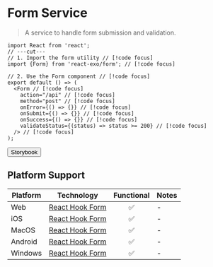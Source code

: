
# Form Service

> A service to handle form submission and validation.

```tsx twoslash
import React from 'react';
// ---cut---
// 1. Import the form utility // [!code focus]
import {Form} from 'react-exo/form'; // [!code focus]

// 2. Use the Form component // [!code focus]
export default () => (
  <Form // [!code focus]
    action="/api" // [!code focus]
    method="post" // [!code focus]
    onError={() => {}} // [!code focus]
    onSubmit={() => {}} // [!code focus]
    onSuccess={() => {}} // [!code focus]
    validateStatus={(status) => status >= 200} // [!code focus]
  /> // [!code focus]
);
```

<Button href="https://exo.fig.run/?path=/docs/utils-form">Storybook</Button>

## Platform Support

| Platform | Technology | Functional | Notes |
| -------- | ---------- | :--------: | ----- |
| Web | [React Hook Form](https://react-hook-form.com) | ✅ | - |
| iOS | [React Hook Form](https://react-hook-form.com) | ✅ | - |
| MacOS | [React Hook Form](https://react-hook-form.com) | ✅ | - |
| Android | [React Hook Form](https://react-hook-form.com) | ✅ | - |
| Windows | [React Hook Form](https://react-hook-form.com) | ✅ | - |

